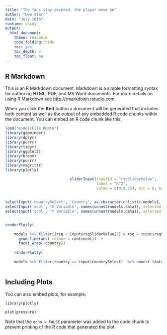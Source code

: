 ```yaml
---
title: "The fans stay devoted, the player move on"
author: "Uwe Sterr"
date: "July 2016"
runtime: shiny
output: 
  html_document: 
    theme: readable
    code_folding: hide
    toc: yes
    toc_depth: 4
    toc_float: no
---
```




## R Markdown

This is an R Markdown document. Markdown is a simple formatting syntax for authoring HTML, PDF, and MS Word documents. For more details on using R Markdown see <http://rmarkdown.rstudio.com>.

When you click the **Knit** button a document will be generated that includes both content as well as the output of any embedded R code chunks within the document. You can embed an R code chunk like this:

```r
load("modelsFile.RData")
library(gapminder)
library(dplyr)
library(purrr)
library(tidyr)
library(ggplot2)
library(broom)
library(purrr)
library(magrittr)
library(plotly)

                             sliderInput(inputId = "rsqSliderValue",
                                         label = "R^2",
                                         value = c(0,0.25), min = 0, max = 1, dragRange = TRUE, step = 0.25)
                     
                           
selectInput('countrySelect', 'Country', as.character(unlist(c(models[, "country"]))),selected = "Germany")
selectInput('xcol', 'X Variable', names(unnest(models,data)), selected = "year")
selectInput('ycol', 'Y Variable', names(unnest(models,data)), selected = "pop")


renderPlotly(
    
    models %>% filter((rsq < input$rsqSliderValue[2] & rsq > input$rsqSliderValue[1]))  %>% unnest(rsq)  %>% top_n(10,rsq) %>% unnest(data) %>% ggplot(aes(year, lifeExp)) +
      geom_line(aes( colour = continent))  +
      facet_wrap(~country))
    
    renderPlotly(
    
    models %>% filter(country == input$countrySelect)  %>% unnest (data) %>% ggplot(aes(x=get(input$xcol), y=get(input$ycol))) + geom_line()  )
  

```

## Including Plots

You can also embed plots, for example:

```r
library(plotly)

plot(pressure)
```

Note that the `echo = FALSE` parameter was added to the code chunk to prevent printing of the R code that generated the plot.
